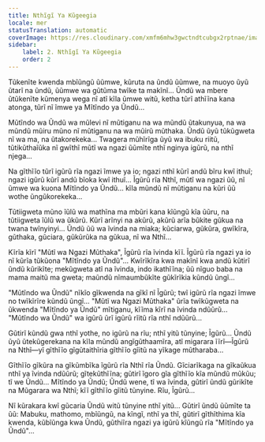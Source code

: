 ```yaml
---
title: Nthĩgĩ Ya Kũgeegia
locale: mer
statusTranslation: automatic
coverImage: https://res.cloudinary.com/xmfm6mhw3gwctndtcubgx2rptnae/image/upload/v1740468922/small_cover_tratado_de_psicologia_revolucionaria_a4c0dca4e0.webp
sidebar:
    label: 2. Nthĩgĩ Ya Kũgeegia
    order: 2
---
```

Tũkenĩte kwenda mbĩũngũ ũũmwe, kũruta na ũndũ ũũmwe, na muoyo ũyũ ũtarĩ na ũndũ, ũũmwe wa gũtũma twĩke ta makĩnĩ... Ũndũ wa mbere ũtũkenĩte kũmenya wega nĩ atĩ kĩla ũmwe witũ, ketha tũrĩ athĩĩna kana atonga, tũrĩ nĩ ĩmwe ya Mĩtĩndo ya Ũndũ...

Mũtĩndo wa Ũndũ wa mũlevi nĩ mũtiganu na wa mũndũ ũtakunyua, na wa mũndũ mũiru mũno nĩ mũtiganu na wa mũirũ mũthaka. Ũndũ ũyũ tũkũgweta nĩ wa ma, na ũtakorekeka... Twagera mũhĩrĩga ũyũ wa ibuku riitũ, tũtikũthaĩũka nĩ gwĩthĩ mũtĩ wa ngazi ũũmĩte nthĩ nginya igũrũ, na nthĩ njega...

Na gĩthĩĩo tũrĩ igũrũ rĩa ngazi ĩmwe ya io; ngazi nthĩ kũrĩ andũ bĩru kwĩ ithuĩ; ngazi igũrũ kũrĩ andũ bĩoka kwĩ ithuĩ... Ĩgũrũ rĩa Nthĩ, mũtĩ wa ngazi ũũ, nĩ ũmwe wa kuona Mĩtĩndo ya Ũndũ... kĩla mũndũ nĩ mũtiganu na kũri ũũ wothe ũngũkorekeka...

Tũtiigweta mũno ĩũlũ wa mathĩna ma mbũri kana kĩũngũ kĩa ũũru, na tũtiigweta ĩũlũ wa ũkũrũ. Kũrĩ arĩnyi na akũrũ, akũrũ arĩa bũkite gũkua na twana twĩnyinyi... Ũndũ ũũ wa ĩvinda na miaka; kũciarwa, gũkũra, gwĩkĩra, gũthaka, gũciara, gũkũrũka na gũkua, nĩ wa Nthĩ...

Kĩrĩa kĩrĩ "Mũtĩ wa Ngazi Mũthaka", Ĩgũrũ rĩa ĩvinda kĩĩ. Ĩgũrũ rĩa ngazi ya io nĩ kũrĩa tũkũona "Mĩtĩndo ya Ũndũ"... Kwĩrĩkĩra kwa makĩnĩ kwa andũ kũtirĩ ũndũ kũrikĩte; mekũgweta atĩ na ĩvinda, indo ikathĩĩna; ũũ nĩguo baba na mama maitũ ma gweta; maũndũ nĩmaumbũkĩte gũkĩrĩkia kũndũ ũngĩ...

"Mũtĩndo wa Ũndũ" nĩkĩo gĩkwenda na gĩkĩ nĩ Ĩgũrũ; twĩ igũrũ rĩa ngazi ĩmwe no twĩkĩrĩre kũndũ ũngĩ... "Mũtĩ wa Ngazi Mũthaka" ũrĩa twĩkũgweta na ũkwenda "Mĩtĩndo ya Ũndũ" mĩtiganu, kĩĩma kĩrĩ na ĩvinda ndũũrũ... "Mũtĩndo wa Ũndũ" wa igũrũ ũrĩ igũrũ rĩitũ rĩa nthĩ ndũũrũ...

Gũtirĩ kũndũ gwa nthĩ yothe, no igũrũ na rĩu; nthĩ yitũ tũnyine; Ĩgũrũ... Ũndũ ũyũ ũtekũgerekana na kĩla mũndũ angĩgũthaamĩra, atĩ migarara ĩĩrĩ—Ĩgũrũ na Nthĩ—yĩ gĩthĩĩo gĩgũtaithĩria gĩthĩĩo gĩitũ na yĩkage mũtharaba...

Gĩthĩĩo gĩkũra na gĩkũmbĩka ĩgũrũ rĩa Nthĩ rĩa Ũndũ. Gĩciarĩkaga na gĩkaũkua nthĩ ya ĩvinda ndũũrũ; gĩtekũthĩĩna; gũtirĩ ĩgoro gĩa gĩthĩĩo kĩa mũndũ mũkũu; tĩ we Ũndũ... Mĩtĩndo ya Ũndũ; Ũndũ wene, tĩ wa ĩvinda, gũtirĩ ũndũ gũrikĩte na Mũgarara wa Nthĩ; kĩĩ gĩthĩĩo gĩitũ tũnyine. Rĩu, Ĩgũrũ...

Nĩ kũrakara kwĩ gũcaria Ũndũ witũ tũnyine nthĩ yitũ... Gũtirĩ ũndũ ũũmĩte ta ũũ: Mabuku, mathomo, mbĩũngũ, na kĩngĩ, nthĩ ya thĩ, gũtirĩ gĩthĩthima kĩa kwenda, kũbĩũnga kwa Ũndũ, gũthiĩra ngazi ya igũrũ kĩũngũ rĩa "Mĩtĩndo ya Ũndũ"...

